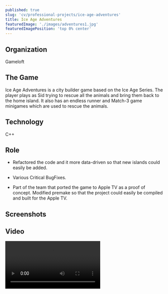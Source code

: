 ```yaml
---
published: true
slug: 'cv/professional-projects/ice-age-adventures'
title: Ice Age Adventures
featuredImage: './images/adventures1.jpg'
featuredImagePosition: 'top 0% center'
---
```



## Organization

Gameloft

## The Game

Ice Age Adventures is a city builder game based on the Ice Age Series. The player plays as Sid trying to rescue all the
animals and bring them back to the home island. It also has an endless runner and Match-3 game minigames which are used
to rescue the animals.

## Technology

C++

## Role

-   Refactored the code and it more data-driven so that new islands could easily be added.

-   Various Critical BugFixes.

-   Part of the team that ported the game to Apple TV as a proof of concept. Modified premake so that the project could
    easily be compiled and built for the Apple TV.

## Screenshots

<ImageGallery relativeDirectory={props.path} />

## Video

<Video src="https://www.youtube.com/embed/9R7CWVYFrtc" title="Ice Age Adventure Video" />

## Downloads

[Itunes App Store](https://itunes.apple.com/app/id632437966)

[Google Play](https://play.google.com/store/apps/details?id=com.gameloft.android.ANMP.GloftIVHM)

